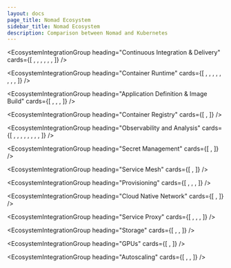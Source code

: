 ```yaml
---
layout: docs
page_title: Nomad Ecosystem
sidebar_title: Nomad Ecosystem
description: Comparison between Nomad and Kubernetes
---
```


<EcosystemIntegrationGroup
  heading="Continuous Integration & Delivery"
  cards={[
    <EcosystemIntegrationCard
      type="Community"
      url="https://www.hashicorp.com/resources/nomad-ci-cd-developer-workflows-and-integrations"
      companyName="GitLab"
      companyLogoUrl="sample.jpg"
    />,
    <EcosystemIntegrationCard
      type="Partner"
      url="https://codefresh.io/docs/docs/yaml-examples/examples/nomad/"
      companyName="Codefresh"
      companyLogoUrl="sample.jpg"
    />,
    <EcosystemIntegrationCard
      type="Partner"
      url="https://circleci.com/docs/2.0/nomad/"
      companyName="CircleCI"
      companyLogoUrl="sample.jpg"
    />,
    <EcosystemIntegrationCard
      type="Partner"
      url="https://docs.drone.io/runner/nomad/overview/"
      companyName="Drone"
      companyLogoUrl="sample.jpg"
    />,
    <EcosystemIntegrationCard
      type="Partner"
      url="https://plugins.jenkins.io/nomad/"
      companyName="Jenkins"
      companyLogoUrl="sample.jpg"
    />,
    <EcosystemIntegrationCard
      type="Partner"
      url="https://buildkite.com/works-with/hashicorp"
      companyName="Buildkite"
      companyLogoUrl="sample.jpg"
    />,
  ]}
/>

<EcosystemIntegrationGroup
  heading="Container Runtime"
  cards={[
    <EcosystemIntegrationCard
      type="Community"
      url="/docs/drivers/external/containerd"
      companyName="Containerd"
      companyLogoUrl="sample.jpg"
    />,
    <EcosystemIntegrationCard
      type="Community"
      url="https://github.com/Roblox/nomad-driver-iis"
      companyName="Windows IIS"
      companyLogoUrl="sample.jpg"
    />,
    <EcosystemIntegrationCard
      type="Community"
      url="/docs/drivers/external/jail-task-driver"
      companyName="Jailtask"
      companyLogoUrl="sample.jpg"
    />,
    <EcosystemIntegrationCard
      type="Community"
      url="https://github.com/trivago/nomad-pot-driver"
      companyName="Pot"
      companyLogoUrl="sample.jpg"
    />,
    <EcosystemIntegrationCard
      type="Community"
      url="/docs/drivers/external/singularity"
      companyName="Singularity"
      companyLogoUrl="sample.jpg"
    />,
    <EcosystemIntegrationCard
      type="Community"
      url="/docs/drivers/external/firecracker-task-driver"
      companyName="Firecracker"
      companyLogoUrl="sample.jpg"
    />,
    <EcosystemIntegrationCard
      type="Community"
      url="/docs/drivers/podman"
      companyName="Podman"
      companyLogoUrl="sample.jpg"
    />,
    <EcosystemIntegrationCard
      type="Community"
      url="/docs/drivers/external/lxc"
      companyName="LXC"
      companyLogoUrl="sample.jpg"
    />,
  ]}
/>

<EcosystemIntegrationGroup
  heading="Application Definition & Image Build"
  cards={[
    <EcosystemIntegrationCard
      type="HashiCorp"
      url="https://github.com/hashicorp/levant"
      companyName="Levant"
      companyLogoUrl="sample.jpg"
    />,
    <EcosystemIntegrationCard
      type="HashiCorp"
      url="https://www.packer.io/"
      companyName="Packer"
      companyLogoUrl="sample.jpg"
    />,
    <EcosystemIntegrationCard
      type="HashiCorp"
      url="https://learn.hashicorp.com/collections/waypoint/get-started-nomad"
      companyName="Waypoint"
      companyLogoUrl="sample.jpg"
    />,
  ]}
/>

<EcosystemIntegrationGroup
  heading="Container Registry"
  cards={[
    <EcosystemIntegrationCard
      type="Partner"
      url="https://jfrog.com/blog/cluster-management-made-simple-with-jfrog-artifactory-and-hashicorp-nomad/"
      companyName="JFrog Artifactory"
      companyLogoUrl="sample.jpg"
    />,
  ]}
/>

<EcosystemIntegrationGroup
  heading="Observability and Analysis"
  cards={[
    <EcosystemIntegrationCard
      type="Partner"
      url="https://learn.hashicorp.com/tutorials/nomad/prometheus-metrics"
      companyName="Prometheus"
      companyLogoUrl="sample.jpg"
    />,
    <EcosystemIntegrationCard
      type="Community"
      url="https://www.metricfire.com/blog/monitoring-hashicorp-nomad-with-prometheus-and-grafana"
      companyName="Grafana"
      companyLogoUrl="sample.jpg"
    />,
    <EcosystemIntegrationCard
      type="Partner"
      url="https://docs.datadoghq.com/integrations/nomad/"
      companyName="DataDog"
      companyLogoUrl="sample.jpg"
    />,
    <EcosystemIntegrationCard
      type="Partner"
      url="https://www.youtube.com/watch?v=lwtIaPpdDsc"
      companyName="Turbonomics"
      companyLogoUrl="sample.jpg"
    />,
    <EcosystemIntegrationCard
      type="Partner"
      url="https://www.hashicorp.com/integrations/circonus/nomad"
      companyName="Circonus"
      companyLogoUrl="sample.jpg"
    />,
    <EcosystemIntegrationCard
      type="Partner"
      url="https://www.flowmill.com/blog/announcing-flowmill-s-integration-with-nomad/"
      companyName="Flowmill"
      companyLogoUrl="sample.jpg"
    />,
    <EcosystemIntegrationCard
      type="Partner"
      url="https://www.hashicorp.com/integrations/sematext/nomad"
      companyName="Sematext"
      companyLogoUrl="sample.jpg"
    />,
    <EcosystemIntegrationCard
      type="Community"
      url="https://www.kmruddy.com/2020/deploying-splunk-enterprise-with-nomad/"
      companyName="Splunk"
      companyLogoUrl="sample.jpg"
    />,
  ]}
/>

<EcosystemIntegrationGroup
  heading="Secret Management"
  cards={[
    <EcosystemIntegrationCard
      type="HashiCorp"
      url="/docs/integrations/vault-integration"
      companyName="Vault"
      companyLogoUrl="sample.jpg"
    />,
  ]}
/>

<EcosystemIntegrationGroup
  heading="Service Mesh"
  cards={[
    <EcosystemIntegrationCard
      type="HashiCorp"
      url="/docs/integrations/consul-integration"
      companyName="Consul"
      companyLogoUrl="sample.jpg"
    />,
  ]}
/>

<EcosystemIntegrationGroup
  heading="Provisioning"
  cards={[
    <EcosystemIntegrationCard
      type="HashiCorp"
      url="https://registry.terraform.io/providers/hashicorp/nomad/latest/docs"
      companyName="Terraform"
      companyLogoUrl="sample.jpg"
    />,
    <EcosystemIntegrationCard
      type="Community"
      url="https://github.com/nathwill/chef-nomad"
      companyName="Chef"
      companyLogoUrl="sample.jpg"
    />,
    <EcosystemIntegrationCard
      type="Community"
      url="https://github.com/ansible-community/ansible-nomad"
      companyName="Ansible"
      companyLogoUrl="sample.jpg"
    />,
  ]}
/>

<EcosystemIntegrationGroup
  heading="Cloud Native Network"
  cards={[
    <EcosystemIntegrationCard
      type="HashiCorp"
      url="/docs/integrations/consul-connect#cni-plugins"
      companyName="CNI"
      companyLogoUrl="sample.jpg"
    />,
  ]}
/>

<EcosystemIntegrationGroup
  heading="Service Proxy"
  cards={[
    <EcosystemIntegrationCard
      type="Partner"
      url="/docs/integrations/consul-connect"
      companyName="Envoy"
      companyLogoUrl="sample.jpg"
    />,
    <EcosystemIntegrationCard
      type="Community"
      url="https://learn.hashicorp.com/tutorials/nomad/load-balancing-nginx"
      companyName="NGINX"
      companyLogoUrl="sample.jpg"
    />,
    <EcosystemIntegrationCard
      type="Community"
      url="https://learn.hashicorp.com/tutorials/nomad/load-balancing-traefik"
      companyName="Traefik"
      companyLogoUrl="sample.jpg"
    />,
  ]}
/>

<EcosystemIntegrationGroup
  heading="Storage"
  cards={[
    <EcosystemIntegrationCard
      type="HashiCorp"
      url="/docs/internals/plugins/csi"
      companyName="CSI"
      companyLogoUrl="sample.jpg"
    />,
    <EcosystemIntegrationCard
      type="Partner"
      url="https://www.hashicorp.com/integrations/portworx/nomad"
      companyName="Portworx"
      companyLogoUrl="sample.jpg"
    />,
  ]}
/>

<EcosystemIntegrationGroup
  heading="GPUs"
  cards={[
    <EcosystemIntegrationCard
      type="Partner"
      url="https://www.hashicorp.com/resources/running-gpu-accelerated-applications-on-nomad"
      companyName="NVIDIA"
      companyLogoUrl="sample.jpg"
    />,
  ]}
/>

<EcosystemIntegrationGroup
  heading="Autoscaling"
  cards={[
    <EcosystemIntegrationCard
      type="HashiCorp"
      url="https://www.hashicorp.com/blog/cluster-scaling-with-the-hashicorp-nomad-autoscaler"
      companyName="AWS ASGs"
      companyLogoUrl="sample.jpg"
    />,
    <EcosystemIntegrationCard
      type="Partner"
      url="https://docs.spot.io/container-management/nomad/nomad-integration-with-elastigroup/"
      companyName="Spot"
      companyLogoUrl="sample.jpg"
    />,
  ]}
/>
